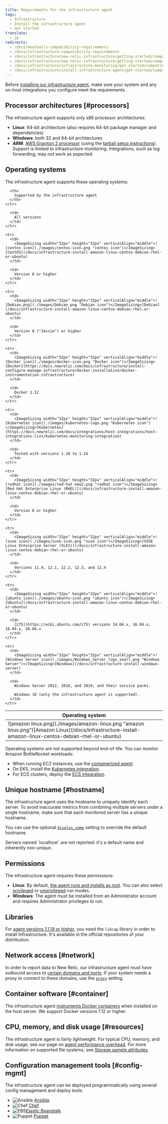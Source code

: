 ```yaml
---
title: Requirements for the infrastructure agent
tags:
  - Infrastructure
  - Install the infrastructure agent
  - Get started
translate:
  - jp
redirects:
  - /docs/meatballs-compatibility-requirements
  - /docs/infrastructure-compatibility-requirements
  - /docs/infrastructure/new-relic-infrastructure/getting-started/compatibility-requirements-new-relic-infrastructurets
  - /docs/infrastructure/new-relic-infrastructure/getting-started/compatibility-requirements-new-relic-infrastructure
  - /docs/infrastructure/infrastructure-monitoring/get-started/compatibility-requirements-infrastructure-agent
  - /docs/infrastructure/install-infrastructure-agent/get-started/compatibility-requirements-infrastructure-agent
---
```


Before [installing our infrastructure agent](/docs/infrastructure/install-infrastructure-agent/get-started/install-infrastructure-agent-new-relic), make sure your system and any on-host integrations you configure meet the requirements.

## Processor architectures [#processors]

The infrastructure agent supports only x86 processor architectures:

* **Linux**: 64-bit architecture (also requires 64-bit package manager and dependencies)
* **Windows**: both 32 and 64-bit architectures
* **ARM**: [AWS Graviton 2 processor](https://aws.amazon.com/ec2/graviton/) (using the [tarball setup instructions](https://docs.newrelic.com/docs/infrastructure/install-configure-manage-infrastructure/linux-installation/install-infrastructure-linux-using-package-manager#custom-setups-tarball)). Support is limited to infrastructure monitoring. Integrations, such as log forwarding, may not work as expected.

## Operating systems

The infrastructure agent supports these operating systems:

<table>
  <thead>
    <tr>
      <th style={{ width: "320px" }}>
        Operating system
      </th>

      <th>
        Supported by the infrastructure agent
      </th>
    </tr>
  </thead>

  <tbody>
    <tr>
      <td>
        <ImageSizing width="32px" height="32px" verticalAlign="middle">![amazon linux.png](./images/amazon-linux.png "amazon linux.png")</ImageSizing>[Amazon Linux](/docs/infrastructure-install-amazon-linux-centos-debian-rhel-or-ubuntu)
      </td>

      <td>
        All versions
      </td>
    </tr>

    <tr>
      <td>
        <ImageSizing width="32px" height="32px" verticalAlign="middle">![centos icon](./images/centos-icon.png "centos icon")</ImageSizing>[CentOS](/docs/infrastructure-install-amazon-linux-centos-debian-rhel-or-ubuntu)
      </td>

      <td>
        Version 6 or higher
      </td>
    </tr>

    <tr>
      <td>
        <ImageSizing width="32px" height="32px" verticalAlign="middle">![Debian.png](./images/Debian.png "Debian icon")</ImageSizing>[Debian](/docs/infrastructure-install-amazon-linux-centos-debian-rhel-or-ubuntu)
      </td>

      <td>
        Version 8 ("Jessie") or higher
      </td>
    </tr>

    <tr>
      <td>
        <ImageSizing width="32px" height="32px" verticalAlign="middle">![Docker icon](./images/docker-icon.png "Docker icon")</ImageSizing>[Docker](https://docs.newrelic.com/docs/infrastructure/install-configure-manage-infrastructure/docker-installation/docker-instrumentation-infrastructure)
      </td>

      <td>
        Docker 1.12
      </td>
    </tr>

    <tr>
      <td>
        <ImageSizing width="32px" height="32px" verticalAlign="middle">![Kubernetes icon](./images/kubernetes-logo.png "Kubernetes icon")</ImageSizing>[Kubernetes](https://docs.newrelic.com/docs/integrations/host-integrations/host-integrations-list/kubernetes-monitoring-integration)
      </td>

      <td>
        Tested with versions 1.10 to 1.16
      </td>
    </tr>

    <tr>
      <td>
        <ImageSizing width="32px" height="32px" verticalAlign="middle">![redhat icon](./images/red-hat-new2.png "redhat icon")</ImageSizing>[Red Hat Enterprise Linux (RHEL)](/docs/infrastructure-install-amazon-linux-centos-debian-rhel-or-ubuntu)
      </td>

      <td>
        Version 6 or higher
      </td>
    </tr>

    <tr>
      <td>
        <ImageSizing width="32px" height="32px" verticalAlign="middle">![suse icon](./images/suse-icon.png "suse icon")</ImageSizing>[SUSE Linux Enterprise Server (SLES)](/docs/infrastructure-install-amazon-linux-centos-debian-rhel-or-ubuntu)
      </td>

      <td>
        Versions 11.4, 12.1, 12.2, 12.3, and 12.4
      </td>
    </tr>

    <tr>
      <td>
        <ImageSizing width="32px" height="32px" verticalAlign="middle">![ubuntu icon](./images/ubuntu-icon.png "ubuntu icon")</ImageSizing>[Ubuntu](/docs/infrastructure-install-amazon-linux-centos-debian-rhel-or-ubuntu)
      </td>

      <td>
        [LTS](https://wiki.ubuntu.com/LTS) versions 14.04.x, 16.04.x, 18.04.x, 20.04.x
      </td>
    </tr>

    <tr>
      <td>
        <ImageSizing width="32px" height="32px" verticalAlign="middle">![Windows Server icon](./images/Windows_Server_logo_small.png "Windows Server")</ImageSizing>[Windows](/docs/infrastructure-install-windows-server)
      </td>

      <td>
        Windows Server 2012, 2016, and 2019, and their service packs.

        Windows 10 (only the infrastructure agent is supported).
      </td>
    </tr>
  </tbody>
</table>

<Callout variant="important">
  Operating systems are not supported beyond end-of-life.
</Callout>

<Callout variant="tip">
  You can monitor Amazon BottleRocket workloads:

  * When running EC2 instances, use the [containerized agent](https://docs.newrelic.com/docs/infrastructure/install-infrastructure-agent/linux-installation/docker-container-infrastructure-monitoring).
  * On EKS, install the [Kubernetes integration](https://one.newrelic.com/launcher/nr1-core.settings?pane=eyJuZXJkbGV0SWQiOiJrOHMtY2x1c3Rlci1leHBsb3Jlci1uZXJkbGV0Lms4cy1zZXR1cCJ9).
  * For ECS clusters, deploy the [ECS integration](https://docs.newrelic.com/docs/integrations/elastic-container-service-integration/installation/install-ecs-integration).
</Callout>

## Unique hostname [#hostname]

The infrastructure agent uses the hostname to uniquely identify each server. To avoid inaccurate metrics from combining multiple servers under a single hostname, make sure that each monitored server has a unique hostname.

You can use the optional [`display_name`](/docs/infrastructure/new-relic-infrastructure/configuration/configure-infrastructure-agent#display_name) setting to override the default hostname.

<Callout variant="important">
  Servers named `localhost` are not reported: it's a default name and inherently non-unique.
</Callout>

## Permissions

The infrastructure agent requires these permissions:

* **Linux**: By default, [the agent runs and installs as root](https://docs.newrelic.com/docs/infrastructure/new-relic-infrastructure/installation/install-infrastructure-agent-linux#agent-mode-intro). You can also select [privileged](https://docs.newrelic.com/docs/infrastructure/new-relic-infrastructure/installation/install-infrastructure-agent-linux#install-privileged) or [unprivileged](https://docs.newrelic.com/docs/infrastructure/new-relic-infrastructure/installation/install-infrastructure-agent-linux#install-unprivileged) run modes.
* **Windows**: The agent must be installed from an Administrator account and requires Administrator privileges to run.

## Libraries

For [agent versions 1.1.19 or higher](/docs/release-notes/infrastructure-release-notes/infrastructure-agent-release-notes), you need the `libcap` library in order to install Infrastructure. It's available in the official repositories of your distribution.

## Network access [#network]

In order to report data to New Relic, our infrastructure agent must have outbound access to [certain domains and ports](/docs/apm/new-relic-apm/getting-started/networks#infrastructure). If your system needs a proxy to connect to these domains, use the [`proxy`](/docs/infrastructure/new-relic-infrastructure/configuration/configure-infrastructure-agent#proxy) setting.

## Container software [#container]

The infrastructure agent [instruments Docker containers](/docs/infrastructure-docker-instrumentation) when installed on the host server. We support Docker versions 1.12 or higher.

## CPU, memory, and disk usage [#resources]

The infrastructure agent is fairly lightweight. For typical CPU, memory, and disk usage, see our page on [agent performance overhead](/docs/infrastructure/new-relic-infrastructure/getting-started/infrastructure-agent-performance-overhead). For more information on supported file systems, see [Storage sample attributes](https://docs.newrelic.com/docs/infrastructure/new-relic-infrastructure/data-instrumentation/default-infrastructure-attributes-events#storagesample-attributes).

## Configuration management tools [#config-mgmt]

The infrastructure agent can be deployed programmatically using several config management and deploy tools:

* <ImageSizing width="32px" height="32px" verticalAlign="middle">![Ansible](./images/ansible-red-logo.png "Ansible")</ImageSizing> [Ansible](/docs/infrastructure/new-relic-infrastructure/config-management-tools/configure-new-relic-infrastructure-using-ansible)
* <ImageSizing width="32px" height="32px" verticalAlign="middle">![Chef](./images/chef-logo.png "Chef")</ImageSizing> [Chef](/docs/infrastructure/new-relic-infrastructure/config-management-tools/configure-new-relic-infrastructure-using-chef)
* <ImageSizing width="32px" height="32px" verticalAlign="middle">![EBS](./images/ebs.png "EBS")</ImageSizing>[Elastic Beanstalk](/docs/infrastructure/install-infrastructure-agent/config-management-tools/install-infrastructure-agent-aws-elastic-beanstalk)
* <ImageSizing width="32px" height="32px" verticalAlign="middle">![Puppet](./images/puppet-logo.png "Puppet")</ImageSizing> [Puppet](/docs/infrastructure/new-relic-infrastructure/config-management-tools/configure-new-relic-infrastructure-puppet)
